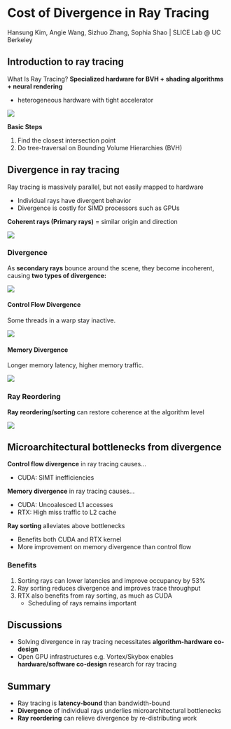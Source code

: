 Cost of Divergence in Ray Tracing
===

Hansung Kim, Angie Wang, Sizhuo Zhang, Sophia Shao | SLICE Lab @ UC Berkeley

Introduction to ray tracing
---

What Is Ray Tracing? **Specialized hardware for BVH + shading algorithms + neural rendering**

- heterogeneous hardware with tight accelerator

![](https://hackmd.io/_uploads/SkdsU_2k6.png)

**Basic Steps**

1. Find the closest intersection point
2. Do tree-traversal on Bounding Volume Hierarchies (BVH)

Divergence in ray tracing
---

Ray tracing is massively parallel, but not easily mapped to hardware

- Individual rays have divergent behavior
- Divergence is costly for SIMD processors such as GPUs

**Coherent rays (Primary rays)** = similar origin and direction

![](https://hackmd.io/_uploads/B1yAqd2y6.png)

### Divergence

As **secondary rays** bounce around the scene, they become incoherent, causing **two types of divergence:**

![](https://hackmd.io/_uploads/SJ4Qiu3yp.png)

#### Control Flow Divergence

Some threads in a warp stay inactive.

![](https://hackmd.io/_uploads/rJ0vjO3kT.png)

#### Memory Divergence

Longer memory latency, higher memory traffic.

![](https://hackmd.io/_uploads/ryo1hunka.png)

### Ray Reordering

**Ray reordering/sorting** can restore coherence at the algorithm level

![](https://hackmd.io/_uploads/ryrfA_n1p.png)

Microarchitectural bottlenecks from divergence
---

**Control flow divergence** in ray tracing causes…

- CUDA: SIMT inefficiencies

**Memory divergence** in ray tracing causes…

- CUDA: Uncoalesced L1 accesses
- RTX: High miss traffic to L2 cache

**Ray sorting** alleviates above bottlenecks

- Benefits both CUDA and RTX kernel
- More improvement on memory divergence than control flow

### Benefits

1. Sorting rays can lower latencies and improve occupancy by 53%
2. Ray sorting reduces divergence and improves trace throughput
3. RTX also benefits from ray sorting, as much as CUDA
    - Scheduling of rays remains important

Discussions
---

- Solving divergence in ray tracing necessitates **algorithm-hardware co-design**
- Open GPU infrastructures e.g. Vortex/Skybox enables **hardware/software co-design** research for ray tracing

Summary
---

- Ray tracing is **latency-bound** than bandwidth-bound
- **Divergence** of individual rays underlies microarchitectural bottlenecks
- **Ray reordering** can relieve divergence by re-distributing work
